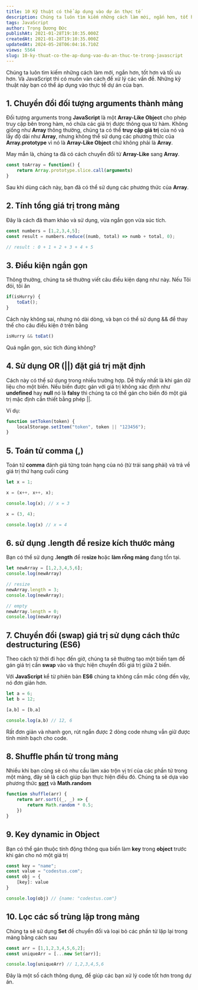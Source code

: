 ```yaml
---
title: 10 Kỹ thuật có thể áp dụng vào dự án thực tế
description: Chúng ta luôn tìm kiếm những cách làm mới, ngắn hơn, tốt hơn và tối ưu hơn. Và JavaScript thì có muôn vàn cách để xử lý các vấn đề. Những kỹ thuật này bạn có thể áp dụng vào thực tế dự án của bạn.
tags: JavaScript
author: Trọng Dương Đức
publishAt: 2021-01-28T19:10:35.000Z
createdAt: 2021-01-28T19:10:35.000Z
updatedAt: 2024-05-28T06:04:16.710Z
views: 5564
slug: 10-ky-thuat-co-the-ap-dung-vao-du-an-thuc-te-trong-javascript
---
```


Chúng ta luôn tìm kiếm những cách làm mới, ngắn hơn, tốt hơn và tối ưu hơn. Và JavaScript thì có muôn vàn cách để xử lý các vấn đề. Những kỹ thuật này bạn có thể áp dụng vào thực tế dự án của bạn.

## 1. Chuyển đổi đối tượng arguments thành mảng
Đối tượng arguments trong **JavaScript** là một **Array-Like Object** cho phép truy cập bên trong hàm, nó chứa các giá trị được thông qua từ hàm. Không giống như **Array** thông thường, chúng ta có thể **truy cập giá trị** của nó và lấy độ dài như **Array**, nhưng không thể sử dụng các phương thức của **Array.prototype** vì nó là **Array-Like Object** chứ không phải là **Array**.

May mắn là, chúng ta đã có cách chuyển đổi từ **Array-Like** sang **Array**.

```js
const toArray = function() {
	return Array.prototype.slice.call(arguments)
}
```
Sau khi dùng cách này, bạn đã có thể sử dụng các phương thức của **Array**.

## 2. Tính tổng giá trị trong mảng
Đây là cách đã tham khảo và sử dụng, vừa ngắn gọn vừa súc tích.
```js
const numbers = [1,2,3,4,5];
const result = numbers.reduce((numb, total) => numb + total, 0);

// result : 0 + 1 + 2 + 3 + 4 + 5
```

## 3. Điều kiện ngắn gọn
Thông thường, chúng ta sẽ thường viết câu điều kiện dạng như này. Nếu Tôi đói, tôi ăn

```js
if(isHurry) {
	toEat();
}
```

Cách này không sai, nhưng nó dài dòng, và bạn có thể sử dụng && để thay thế cho câu điều kiện ở trên bằng

```js
isHurry && toEat()
```

Quá ngắn gọn, súc tích đúng không?

## 4. Sử dụng OR (||) đặt giá trị mặt định
Cách này có thể sử dụng trong nhiều trường hợp. Dễ thấy nhất là khi gán dữ liệu cho một biến. Nếu biến được gán với giá trị không xác định như **undefined** hay **null** nó là **falsy** thì chúng ta có thể gán cho biến đó một giá trị mặc định cần thiết bằng phép ||.

Ví dụ:
```js
function setToken(token) {
	localStorage.setItem("token", token || "123456");
}
```

## 5. Toán tử comma (,)
Toán tử **comma** đánh giá từng toán hạng của nó (từ trái sang phải) và trả về giá trị thứ hạng cuối cùng

```js
let x = 1;

x = (x++, x++, x);

console.log(x); // x = 3

x = (3, 4);

console.log(x) // x = 4
```

## 6. sử dụng .length để resize kích thước mảng
Bạn có thể sử dụng **.length** để re**size h**oặc **làm rỗng mảng** đang tồn tại.

```js
let newArray = [1,2,3,4,5,6];
console.log(newArray)

// resize
newArray.length = 3;
console.log(newArray);

// empty
newArray.length = 0;
console.log(newArray)
```

## 7. Chuyển đổi (swap) giá trị sử dụng cách thức destructuring (ES6)
Theo cách từ thời đi học đến giờ, chúng ta sẽ thường tạo một biến tạm để gán giá trị cần **swap** vào và thực hiện chuyển đổi giá trị giữa 2 biến.

Với **JavaScript** kể từ phiên bản **ES6** chúng ta không cần mắc công đến vậy, nó đơn giản hơn.

```js
let a = 6;
let b = 12;

[a,b] = [b,a]

console.log(a,b) // 12, 6
```

Rất đơn giản và nhanh gọn, rút ngắn được 2 dòng code nhưng vẫn giữ được tính minh bạch cho code.
## 8. Shuffle phần tử trong mảng
Nhiều khi bạn cũng sẽ có nhu cầu làm xáo trộn vị trí của các phần tử trong một mảng, đây sẽ là cách giúp bạn thực hiện điều đó.
Chúng ta sẽ dựa vào phương thức **[sort](https://developer.mozilla.org/vi/docs/Web/JavaScript/Reference/Global_Objects/Array/S%E1%BA%AFp_x%E1%BA%BFp)** và **Math.random**
```js
function shuffle(arr) {
	return arr.sort((_, _) => {
		return Math.random * 0.5;
	})
}
```

## 9. Key dynamic in Object
Bạn có thể gán thuộc tính động thông qua biến làm **key** trong **object** trước khi gán cho nó một giá trị
```js
const key = "name";
const value = "codestus.com";
const obj = {
	[key]: value
}

console.log(obj) // {name: "codestus.com"}
```

## 10. Lọc các số trùng lặp trong mảng
Chúng ta sẽ sử dụng **Set** để chuyển đổi và loại bỏ các phần tử lặp lại trong mảng bằng cách sau
```js
const arr = [1,1,2,3,4,5,6,2];
const uniqueArr = [...new Set(arr)];

console.log(uniqueArr) // 1,2,3,4,5,6
```

Đây là một số cách thông dụng, để giúp các bạn xử lý code tốt hơn trong dự án.
      